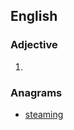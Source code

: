 ==English==

===Adjective===
{{head|en|adjective superlative form}}

# {{en-superlative of|mangy}}

===Anagrams===
* [[steaming#English|steaming]]